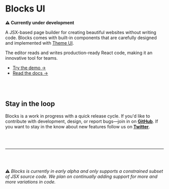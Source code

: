 
# Blocks UI

**⚠️ Currently under development**

A JSX-based page builder for creating beautiful websites without writing
code. Blocks comes with built-in components that are carefully designed
and implemented with [Theme UI](https://theme-ui.com).

The editor reads and writes production-ready React code, making it an
innovative tool for teams.

- [Try the demo &rarr;](/demo)
- [Read the docs &rarr;](/docs)

<br /><br />

## Stay in the loop

Blocks is a work in progress with a quick release cycle. If you'd like to contribute
with development, design, or report bugs&mdash;join in on
**[GitHub](https://github.com/blocks)**.
If you want to stay in the know about new features follow us on
**[Twitter](https://twitter.com/blocks_ui)**.

<br /><br />

---

<br /><br />

<p style={{ color: '#444', fontSize: 16 }}>
<b>⚠️</b>
<em style={{ marginLeft: 8 }}>
Blocks is currently in early alpha and only supports a constrained
subset of JSX source code. We plan on continually adding support for
more and more variations in code.
</em>
</p>
